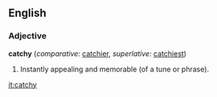 ==English==

===Adjective===
'''catchy''' (''comparative:'' [[catchier]], ''superlative:'' [[catchiest]])
# Instantly appealing and memorable (of a tune or phrase).

[[it:catchy]]